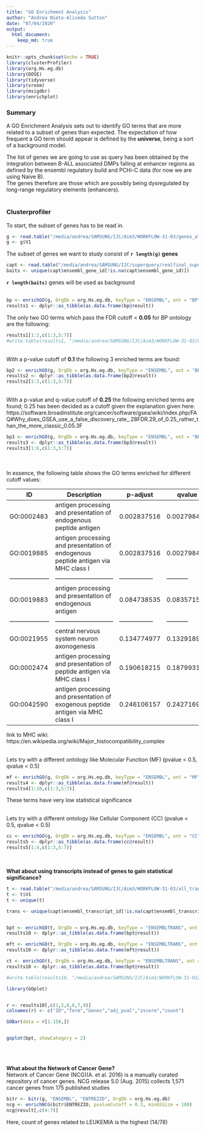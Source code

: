```yaml
---
title: "GO Enrichment Analysis"
author: "Andrea Nieto-Aliseda Sutton"
date: "07/04/2020"
output:
  html_document:
    keep_md: true
---
```


```r
knitr::opts_chunk$set(echo = TRUE)
library(clusterProfiler)
library(org.Hs.eg.db)
library(DOSE)
library(tidyverse)
library(vroom)
library(msigdbr)
library(enrichplot)

```


### __Summary__

A GO Enrichment Analysis sets out to identify GO terms that are more related to a subset of genes than expected. The expectation of how frequent a GO term should appear is defined by the __universe__, being a sort of a background model.  

The list of genes we are going to use as query has been obtained by the integration between B-ALL associated DMPs falling at enhancer regions as defined by the ensembl regulatory build and PCHi-C data (for now we are using Naive B).  
The genes therefore are those which are possibly being dysregulated by long-range regulatory elements (enhancers).  
<br>  
 
### __Clusterprofiler__

To start, the subset of genes has to be read in. 
<br>  
```r
g <- read.table("/media/andrea/SAMSUNG/IJC/Aim3/WORKFLOW-31-03/genes_all.txt", stringsAsFactors = F)
g <- g$V1
```
The subset of genes we want to study consist of __```r length(g)``` genes__
<br>  
```r

capt <- read.table("/media/andrea/SAMSUNG/IJC/superquery/realfinal_superquery.txt", header = T, stringsAsFactors = F)
baits <- unique(capt$ensembl_gene_id[!is.na(capt$ensembl_gene_id)]) 

```
__```r length(baits)```__ genes will be used as background  
<br>  
```r

bp <- enrichGO(g, OrgDb = org.Hs.eg.db, keyType = "ENSEMBL", ont = "BP", pAdjustMethod = "fdr", universe = baits)
results1 <- dplyr::as_tibble(as.data.frame(bp@result))

```
The only two GO terms which pass the FDR cutoff < __0.05__ for BP ontology are the following:
```r

results1[1:2,c(1:3,5:7)]
#write.table(results1, "/media/andrea/SAMSUNG/IJC/Aim3/WORKFLOW-31-03/GO_BP_results.txt", row.names = F, col.names = T, quote = F, sep = "\t")

```
<br>
With a p-value cutoff of __0.1__ the following 3 enriched terms are found:
```r

bp2 <- enrichGO(g, OrgDb = org.Hs.eg.db, keyType = "ENSEMBL", ont = "BP", pAdjustMethod = "fdr", universe = baits, pvalueCutoff = 0.1)
results2 <- dplyr::as_tibble(as.data.frame(bp2@result))
results2[1:3,c(1:3,5:7)]

```
<br>
With a p-value and q-value cutoff of __0.25__ the following enriched terms are found; 0.25 has been decided as a cutoff given the explanation given here: https://software.broadinstitute.org/cancer/software/gsea/wiki/index.php/FAQ#Why_does_GSEA_use_a_false_discovery_rate_.28FDR.29_of_0.25_rather_than_the_more_classic_0.05.3F
```r

bp3 <- enrichGO(g, OrgDb = org.Hs.eg.db, keyType = "ENSEMBL", ont = "BP", pAdjustMethod = "fdr", universe = baits, pvalueCutoff = 0.25, qvalueCutoff = 0.25)
results3 <- dplyr::as_tibble(as.data.frame(bp3@result))
results3[1:6,c(1:3,5:7)]

```
<br>  
In essence, the following table shows the GO terms enriched for different cutoff values:  

ID                  | Description                 | p-adjust    | qvalue
--------------------|-----------------------------|-----------------|-----------
GO:0002483      | antigen processing and presentation of endogenous peptide antigen | 0.002837516 | 0.002798439
GO:0019885      | antigen processing and presentation of endogenous peptide antigen via MHC class I | 0.002837516 | 0.002798439
--------------------|-----------------------------|-----------------|-----------
GO:0019883      |	antigen processing and presentation of endogenous antigen                       | 0.084738535 | 0.083571577
--------------------|-----------------------------|-----------------|-----------
GO:0021955      | central nervous system neuron axonogenesis                                      | 0.134774977 | 0.132918952	
GO:0002474      | antigen processing and presentation of peptide antigen via MHC class I          | 0.190618215 | 0.187993157	
GO:0042590	    | antigen processing and presentation of exogenous peptide antigen via MHC class I | 0.246106157 | 0.242716959	

link to MHC wiki: https://en.wikipedia.org/wiki/Major_histocompatibility_complex  
   
<br>
Lets try with a different ontology like Molecular Function (MF) (pvalue < 0.5, qvalue < 0.5)
```r

mf <- enrichGO(g, OrgDb = org.Hs.eg.db, keyType = "ENSEMBL", ont = "MF", pAdjustMethod = "fdr", universe = baits, pvalueCutoff = 0.5, qvalueCutoff = 0.5)
results4 <- dplyr::as_tibble(as.data.frame(mf@result))
results4[1:10,c(1:3,5:7)]

```
These terms have very low statistical significance  

<br>
Lets try with a different ontology like Cellular Component (CC) (pvalue < 0.5, qvalue < 0.5)
```r

cc <- enrichGO(g, OrgDb = org.Hs.eg.db, keyType = "ENSEMBL", ont = "CC", pAdjustMethod = "fdr", universe = baits, pvalueCutoff = 0.5, qvalueCutoff = 0.5)
results5 <- dplyr::as_tibble(as.data.frame(cc@result))
results5[1:4,c(1:3,5:7)]

```

<br>  

**What about using transcripts instead of genes to gain statistical significance?**  

```r

t <- read.table("/media/andrea/SAMSUNG/IJC/Aim3/WORKFLOW-31-03/all_transcripts.txt", stringsAsFactors = F)
t <- t$V1
t <- unique(t)

trans <- unique(capt$ensembl_transcript_id[!is.na(capt$ensembl_transcript_id)]) 


bpt <- enrichGO(t, OrgDb = org.Hs.eg.db, keyType = "ENSEMBLTRANS", ont = "BP", pAdjustMethod = "fdr", universe = trans)
results10 <- dplyr::as_tibble(as.data.frame(bpt@result))

mft <- enrichGO(t, OrgDb = org.Hs.eg.db, keyType = "ENSEMBLTRANS", ont = "MF", pAdjustMethod = "fdr", universe = trans)
results10 <- dplyr::as_tibble(as.data.frame(mft@result))

ct <- enrichGO(t, OrgDb = org.Hs.eg.db, keyType = "ENSEMBLTRANS", ont = "CC", pAdjustMethod = "fdr", universe = trans)
results10 <- dplyr::as_tibble(as.data.frame(bpt@result))

#write.table(results10, "/media/andrea/SAMSUNG/IJC/Aim3/WORKFLOW-31-03/GO_BP_trans_results.txt", row.names = F, col.names = T, quote = F, sep = "\t")
```


```r
library(GOplot)


r <- results10[,c(1,2,8,6,7,9)]
colnames(r) <- c("ID","Term","Genes","adj_pval","zscore","count")

GOBar(data = r[1:150,])


goplot(bpt, showCategory = 2)
```
<br>
<br>


__What about the Network of Cancer Gene?__  
Network of Cancer Gene (NCG)(A. et al. 2016) is a manually curated repository of cancer genes. NCG release 5.0 (Aug. 2015) collects 1,571 cancer genes from 175 published studies
```r
bitr <- bitr(g, "ENSEMBL", "ENTREZID", OrgDb = org.Hs.eg.db)
ncg <- enrichNCG(bitr$ENTREZID, pvalueCutoff = 0.3, minGSSize = 100)
ncg@result[,c(4:7)]
```
Here, count of genes related to LEUKEMIA is the highest (14/78)  

<br>  
<br>  
<br>  
<br> 
















